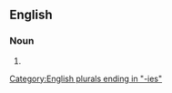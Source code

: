==English==

===Noun===
{{head|en|noun form}}

# {{plural of|en|bogosity}}

[[Category:English plurals ending in "-ies"]]